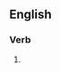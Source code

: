 ==English==

===Verb===
{{head|en|present participle}}

# {{present participle of|recommence|lang=en|nocat=1}}